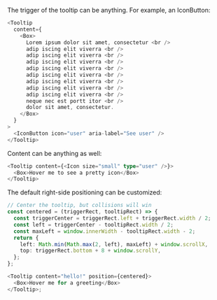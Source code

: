 The trigger of the tooltip can be anything. For example, an IconButton:

```typescript jsx
<Tooltip
  content={
    <Box>
      Lorem ipsum dolor sit amet, consectetur <br />
      adip iscing elit viverra <br />
      adip iscing elit viverra <br />
      adip iscing elit viverra <br />
      adip iscing elit viverra <br />
      adip iscing elit viverra <br />
      adip iscing elit viverra <br />
      adip iscing elit viverra <br />
      adip iscing elit viverra <br />
      neque nec est portt itor <br />
      dolor sit amet, consectetur.
    </Box>
  }
>
  <IconButton icon="user" aria-label="See user" />
</Tooltip>
```

Content can be anything as well:

```typescript jsx
<Tooltip content={<Icon size="small" type="user" />}>
  <Box>Hover me to see a pretty icon</Box>
</Tooltip>
```

The default right-side positioning can be customized:

```typescript jsx
// Center the tooltip, but collisions will win
const centered = (triggerRect, tooltipRect) => {
  const triggerCenter = triggerRect.left + triggerRect.width / 2;
  const left = triggerCenter - tooltipRect.width / 2;
  const maxLeft = window.innerWidth - tooltipRect.width - 2;
  return {
    left: Math.min(Math.max(2, left), maxLeft) + window.scrollX,
    top: triggerRect.bottom + 8 + window.scrollY,
  };
};

<Tooltip content="hello!" position={centered}>
  <Box>Hover me for a greeting</Box>
</Tooltip>;
```
